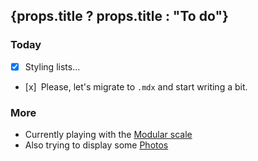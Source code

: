 ## {props.title ? props.title : "To do"}

### Today
- [x] Styling lists...
- [x] Please, let's migrate to `.mdx` and start writing a bit.

### More
- Currently playing with the [Modular scale](/modularscale)
- Also trying to display some [Photos](/photos)
